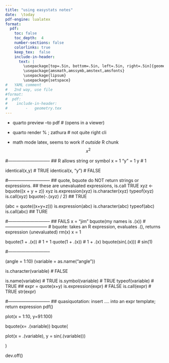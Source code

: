 ```yaml
---
title: "using easystats notes"
date:  \today 
pdf-engine: lualatex
format:
  pdf: 
    toc: false
    toc_depth:  4   
    number-sections: false
    colorlinks: true
    keep_tex:  false
    include-in-header: 
      text: |
        \usepackage[top=.5in, bottom=.5in, left=.5in, right=.5in]{geometry}
        \usepackage{amsmath,amssymb,amstext,amsfonts}
        \usepackage{lipsum}
        \usepackage{setspace}
#   YAML comment
#   2nd way, use file
#format:
#  pdf: 
#    include-in-header: 
#        -   geometry.tex
---
```


\section{To run:}

- quarto preview <file> --to pdf    # (opens in a viewer)
- quarto render %	; zathura         # not quite right cli

- math mode latex,  seems to work if *outside* R chunk
$$
x^2
$$


#-----------------------------
##  R allows string or symbol
x = 1
"y" = 1
y       # 1


identical(x,y) # TRUE
identical(x, "y") # FALSE

#-----------------------------
##  quote, bquote do NOT return strings or expressions.
##  these are unevaluated expressions, is.call TRUE
xyz <- bquote((x + y + z))
xyz
is.expression(xyz)
is.character(xyz)
typeof(xyz)
is.call(xyz)
bquote(-.(xyz) / 2)    ## TRUE

(abc = quote((x+y+z)))
is.expression(abc)
is.character(abc)
typeof(abc)
is.call(abc)            ##  TURE

#-----------------------------
##  FAILS
x = "jim"
bquote(my names is .(x))
#-----------------------------
# bquote:   takes an R expression, evaluates .(), returns expression
(unevaluated)
rm(x)
x = 1

bquote(1 + .(x))  # 1 + 1
quote(1 + .(x))   # 1 + .(x) 
bquote(sin(.(x))) # sin(1)



#-----------------------------

(angle  = 1:10)
(variable = as.name("angle"))

is.character(variable)  # FALSE

is.name(variable)   # TRUE
is.symbol(variable) # TRUE
typeof(variable)    # TRUE
##
expr = quote(x+y)
is.expression(expr) # FALSE
is.call(expr)      # TRUE
str(expr)

#-----------------------------
##  quasiquotation:  insert .... into an expr template; return expression
pdf()


plot(x = 1:10, y=91:100)

bquote(x= .(variable))
bquote(
  
  plot(x = .(variable), 
       y = sin(.(variable)))
  
  )

dev.off()
